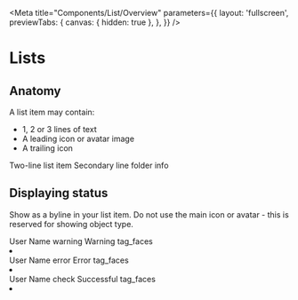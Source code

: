 <!-- button-overview.mdx -->


<Meta
  title="Components/List/Overview"
  parameters={{
    layout: 'fullscreen',
    previewTabs: {
      canvas: { hidden: true },
    },
  }}
/>

<style>{`
  .docs-story > div:first-of-type .innerZoomElementWrapper > div {
      border: none !important;
  }
  .docs-story mwc-list {
    margin: 0 auto;
    max-width: 30rem;
  }
`}</style>

# Lists

## Anatomy

A list item may contain:

- 1, 2 or 3 lines of text
- A leading icon or avatar image
- A trailing icon

<Canvas>
  <td-list>
    <td-list-item graphic="avatar" hasMeta twoline>
      <span>Two-line list item</span>
      <span slot="secondary">Secondary line</span>
      <td-icon slot="graphic">folder</td-icon>
      <td-icon slot="meta">info</td-icon>
    </td-list-item>
  </td-list>
</Canvas>

## Displaying status

Show as a byline in your list item. Do not use the main icon or avatar - this is reserved for showing object type.

<Canvas>
  <td-list>
    <td-list-item twoline graphic="avatar">
      <span>User Name</span>
      <span slot="secondary" class="status-caution">
        <td-icon>warning</td-icon>
        Warning
      </span>
      <td-icon slot="graphic" class="inverted">
        tag_faces
      </td-icon>
    </td-list-item>
    <li divider role="separator"></li>
    <td-list-item twoline graphic="avatar">
      <span>User Name</span>
      <span slot="secondary" class="status-negative">
        <td-icon>error</td-icon>
        Error
      </span>
      <td-icon slot="graphic" class="inverted">
        tag_faces
      </td-icon>
    </td-list-item>
    <li divider role="separator"></li>
    <td-list-item twoline graphic="avatar">
      <span>User Name</span>
      <span slot="secondary" class="status-positive">
        <td-icon>check</td-icon>
        Successful
      </span>
      <td-icon slot="graphic" class="inverted">
        tag_faces
      </td-icon>
    </td-list-item>
    <li divider role="separator"></li>
  </td-list>
</Canvas>
